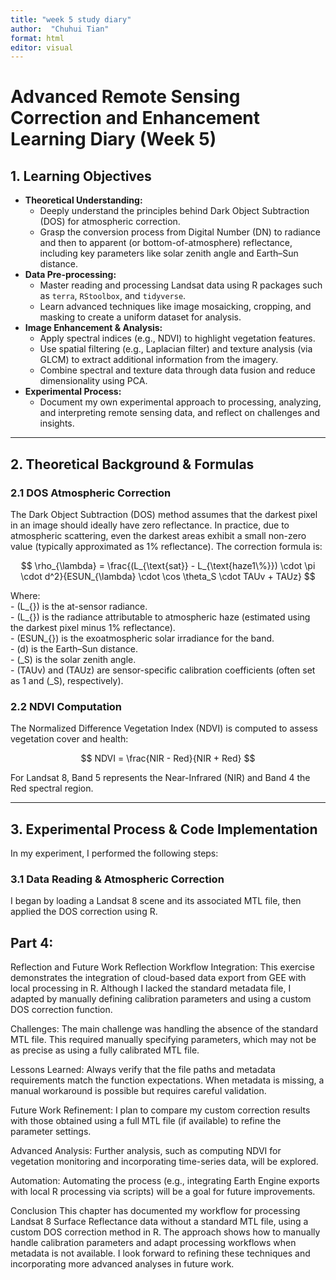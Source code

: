 ```yaml
---
title: "week 5 study diary"
author:  "Chuhui Tian"
format: html
editor: visual
---
```


# Advanced Remote Sensing Correction and Enhancement Learning Diary (Week 5)

## 1. Learning Objectives

-   **Theoretical Understanding:**
    -   Deeply understand the principles behind Dark Object Subtraction (DOS) for atmospheric correction.\
    -   Grasp the conversion process from Digital Number (DN) to radiance and then to apparent (or bottom-of-atmosphere) reflectance, including key parameters like solar zenith angle and Earth–Sun distance.
-   **Data Pre-processing:**
    -   Master reading and processing Landsat data using R packages such as `terra`, `RStoolbox`, and `tidyverse`.\
    -   Learn advanced techniques like image mosaicking, cropping, and masking to create a uniform dataset for analysis.
-   **Image Enhancement & Analysis:**
    -   Apply spectral indices (e.g., NDVI) to highlight vegetation features.\
    -   Use spatial filtering (e.g., Laplacian filter) and texture analysis (via GLCM) to extract additional information from the imagery.\
    -   Combine spectral and texture data through data fusion and reduce dimensionality using PCA.
-   **Experimental Process:**
    -   Document my own experimental approach to processing, analyzing, and interpreting remote sensing data, and reflect on challenges and insights.

------------------------------------------------------------------------

## 2. Theoretical Background & Formulas

### 2.1 DOS Atmospheric Correction

The Dark Object Subtraction (DOS) method assumes that the darkest pixel in an image should ideally have zero reflectance. In practice, due to atmospheric scattering, even the darkest areas exhibit a small non-zero value (typically approximated as 1% reflectance). The correction formula is:

$$
\rho_{\lambda} = \frac{(L_{\text{sat}} - L_{\text{haze1\%}}) \cdot \pi \cdot d^2}{ESUN_{\lambda} \cdot \cos \theta_S \cdot TAUv + TAUz}
$$

Where:\
- (L\_{\text{sat}}) is the at-sensor radiance.\
- (L\_{\text{haze1\%}}) is the radiance attributable to atmospheric haze (estimated using the darkest pixel minus 1% reflectance).\
- (ESUN\_{\lambda}) is the exoatmospheric solar irradiance for the band.\
- (d) is the Earth–Sun distance.\
- (\theta\_S) is the solar zenith angle.\
- (TAUv) and (TAUz) are sensor-specific calibration coefficients (often set as 1 and (\cos \theta\_S), respectively).

### 2.2 NDVI Computation

The Normalized Difference Vegetation Index (NDVI) is computed to assess vegetation cover and health:

$$
NDVI = \frac{NIR - Red}{NIR + Red}
$$

For Landsat 8, Band 5 represents the Near-Infrared (NIR) and Band 4 the Red spectral region.

------------------------------------------------------------------------

## 3. Experimental Process & Code Implementation

In my experiment, I performed the following steps:

### 3.1 Data Reading & Atmospheric Correction

I began by loading a Landsat 8 scene and its associated MTL file, then applied the DOS correction using R.

## Part 4:

Reflection and Future Work Reflection Workflow Integration: This exercise demonstrates the integration of cloud-based data export from GEE with local processing in R. Although I lacked the standard metadata file, I adapted by manually defining calibration parameters and using a custom DOS correction function.

Challenges: The main challenge was handling the absence of the standard MTL file. This required manually specifying parameters, which may not be as precise as using a fully calibrated MTL file.

Lessons Learned: Always verify that the file paths and metadata requirements match the function expectations. When metadata is missing, a manual workaround is possible but requires careful validation.

Future Work Refinement: I plan to compare my custom correction results with those obtained using a full MTL file (if available) to refine the parameter settings.

Advanced Analysis: Further analysis, such as computing NDVI for vegetation monitoring and incorporating time-series data, will be explored.

Automation: Automating the process (e.g., integrating Earth Engine exports with local R processing via scripts) will be a goal for future improvements.

Conclusion This chapter has documented my workflow for processing Landsat 8 Surface Reflectance data without a standard MTL file, using a custom DOS correction method in R. The approach shows how to manually handle calibration parameters and adapt processing workflows when metadata is not available. I look forward to refining these techniques and incorporating more advanced analyses in future work.
